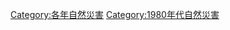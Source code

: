 {{Natural disasters by year | m=1 | c=9 | d=8 | y=3 }}
{{Commonscat|1983 natural disasters}}

[[Category:各年自然災害|Category:各年自然災害]]
[[Category:1980年代自然災害|Category:1980年代自然災害]]